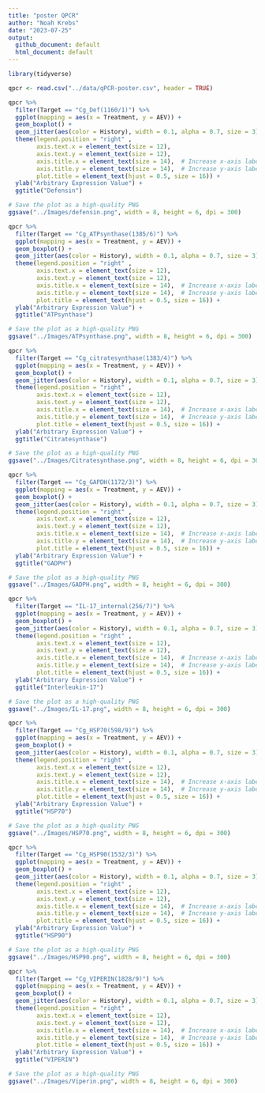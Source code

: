 ```yaml
---
title: "poster QPCR"
author: "Noah Krebs"
date: "2023-07-25"
output:
  github_document: default
  html_document: default
---
```

```r
library(tidyverse)
```

```r
qpcr <- read.csv("../data/qPCR-poster.csv", header = TRUE)

```


```r

qpcr %>%
  filter(Target == "Cg_Def(1160/1)") %>%
  ggplot(mapping = aes(x = Treatment, y = AEV)) + 
  geom_boxplot() +
  geom_jitter(aes(color = History), width = 0.1, alpha = 0.7, size = 3) +
  theme(legend.position = "right" ,
        axis.text.x = element_text(size = 12),
        axis.text.y = element_text(size = 12),
        axis.title.x = element_text(size = 14),  # Increase x-axis label font size to 14
        axis.title.y = element_text(size = 14),  # Increase y-axis label font size to 14
        plot.title = element_text(hjust = 0.5, size = 16)) +
  ylab("Arbitrary Expression Value") +
  ggtitle("Defensin")

# Save the plot as a high-quality PNG
ggsave("../Images/defensin.png", width = 8, height = 6, dpi = 300)

```

```r
qpcr %>%
  filter(Target == "Cg_ATPsynthase(1385/6)") %>%
  ggplot(mapping = aes(x = Treatment, y = AEV)) + 
  geom_boxplot() +
  geom_jitter(aes(color = History), width = 0.1, alpha = 0.7, size = 3) +
  theme(legend.position = "right" ,
        axis.text.x = element_text(size = 12),
        axis.text.y = element_text(size = 12),
        axis.title.x = element_text(size = 14),  # Increase x-axis label font size to 14
        axis.title.y = element_text(size = 14),  # Increase y-axis label font size to 14
        plot.title = element_text(hjust = 0.5, size = 16)) +
  ylab("Arbitrary Expression Value") +
  ggtitle("ATPsynthase")

# Save the plot as a high-quality PNG
ggsave("../Images/ATPsynthase.png", width = 8, height = 6, dpi = 300)
```

```r
qpcr %>%
  filter(Target == "Cg_citratesynthase(1383/4)") %>%
  ggplot(mapping = aes(x = Treatment, y = AEV)) + 
  geom_boxplot() +
  geom_jitter(aes(color = History), width = 0.1, alpha = 0.7, size = 3) +
  theme(legend.position = "right" ,
        axis.text.x = element_text(size = 12),
        axis.text.y = element_text(size = 12),
        axis.title.x = element_text(size = 14),  # Increase x-axis label font size to 14
        axis.title.y = element_text(size = 14),  # Increase y-axis label font size to 14
        plot.title = element_text(hjust = 0.5, size = 16)) +
  ylab("Arbitrary Expression Value") +
  ggtitle("Citratesynthase")

# Save the plot as a high-quality PNG
ggsave("../Images/Citratesynthase.png", width = 8, height = 6, dpi = 300)
```
```r
qpcr %>%
  filter(Target == "Cg_GAPDH(1172/3)") %>%
  ggplot(mapping = aes(x = Treatment, y = AEV)) + 
  geom_boxplot() +
  geom_jitter(aes(color = History), width = 0.1, alpha = 0.7, size = 3) +
  theme(legend.position = "right" ,
        axis.text.x = element_text(size = 12),
        axis.text.y = element_text(size = 12),
        axis.title.x = element_text(size = 14),  # Increase x-axis label font size to 14
        axis.title.y = element_text(size = 14),  # Increase y-axis label font size to 14
        plot.title = element_text(hjust = 0.5, size = 16)) +
  ylab("Arbitrary Expression Value") +
  ggtitle("GADPH")

# Save the plot as a high-quality PNG
ggsave("../Images/GADPH.png", width = 8, height = 6, dpi = 300)
```
```r
qpcr %>%
  filter(Target == "IL-17_internal(256/7)") %>%
  ggplot(mapping = aes(x = Treatment, y = AEV)) + 
  geom_boxplot() +
  geom_jitter(aes(color = History), width = 0.1, alpha = 0.7, size = 3) +
  theme(legend.position = "right" ,
        axis.text.x = element_text(size = 12),
        axis.text.y = element_text(size = 12),
        axis.title.x = element_text(size = 14),  # Increase x-axis label font size to 14
        axis.title.y = element_text(size = 14),  # Increase y-axis label font size to 14
        plot.title = element_text(hjust = 0.5, size = 16)) +
  ylab("Arbitrary Expression Value") +
  ggtitle("Interleukin-17")

# Save the plot as a high-quality PNG
ggsave("../Images/IL-17.png", width = 8, height = 6, dpi = 300)
```
```r
qpcr %>%
  filter(Target == "Cg_HSP70(598/9)") %>%
  ggplot(mapping = aes(x = Treatment, y = AEV)) + 
  geom_boxplot() +
  geom_jitter(aes(color = History), width = 0.1, alpha = 0.7, size = 3) +
  theme(legend.position = "right" ,
        axis.text.x = element_text(size = 12),
        axis.text.y = element_text(size = 12),
        axis.title.x = element_text(size = 14),  # Increase x-axis label font size to 14
        axis.title.y = element_text(size = 14),  # Increase y-axis label font size to 14
        plot.title = element_text(hjust = 0.5, size = 16)) +
  ylab("Arbitrary Expression Value") +
  ggtitle("HSP70")

# Save the plot as a high-quality PNG
ggsave("../Images/HSP70.png", width = 8, height = 6, dpi = 300)
```

```r
qpcr %>%
  filter(Target == "Cg_HSP90(1532/3)") %>%
  ggplot(mapping = aes(x = Treatment, y = AEV)) + 
  geom_boxplot() +
  geom_jitter(aes(color = History), width = 0.1, alpha = 0.7, size = 3) +
  theme(legend.position = "right" ,
        axis.text.x = element_text(size = 12),
        axis.text.y = element_text(size = 12),
        axis.title.x = element_text(size = 14),  # Increase x-axis label font size to 14
        axis.title.y = element_text(size = 14),  # Increase y-axis label font size to 14
        plot.title = element_text(hjust = 0.5, size = 16)) +
  ylab("Arbitrary Expression Value") +
  ggtitle("HSP90")

# Save the plot as a high-quality PNG
ggsave("../Images/HSP90.png", width = 8, height = 6, dpi = 300)
```

```r
qpcr %>%
  filter(Target == "Cg_VIPERIN(1828/9)") %>%
  ggplot(mapping = aes(x = Treatment, y = AEV)) + 
  geom_boxplot() +
  geom_jitter(aes(color = History), width = 0.1, alpha = 0.7, size = 3) +
  theme(legend.position = "right" ,
        axis.text.x = element_text(size = 12),
        axis.text.y = element_text(size = 12),
        axis.title.x = element_text(size = 14),  # Increase x-axis label font size to 14
        axis.title.y = element_text(size = 14),  # Increase y-axis label font size to 14
        plot.title = element_text(hjust = 0.5, size = 16)) +
  ylab("Arbitrary Expression Value") +
  ggtitle("VIPERIN")

# Save the plot as a high-quality PNG
ggsave("../Images/Viperin.png", width = 8, height = 6, dpi = 300)
```

